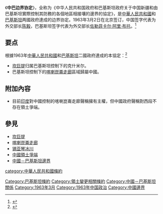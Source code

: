 {{multiple image
| footer   = 中巴邊界協定
| width    = 120
| image1   = Flag of China.svg
| image2   = Flag of Pakistan.svg
}}
{{Infobox Bilateral relations|中国－巴基斯坦|Pakistan|China|filetype=svg|envoytitle1=[[巴基斯坦駐華大使列表|大使]]|envoy1=馬蘇德·哈立德|envoytitle2=[[中国駐巴基斯坦大使列表|大使]]|envoy2=[[孫衛東|孫衛東]]|mission1=巴基斯坦駐華大使館|mission2=[[中國駐巴基斯坦大使館|中國駐巴基斯坦大使館]]}}《'''中巴边界协定'''》，全称为《中华人民共和国政府和巴基斯坦政府关于中国新疆和由巴基斯坦實際控制其防務的各個地區相接壤的邊界的協定》，是[[中華人民共和國|中華人民共和國]]和[[巴基斯坦|巴基斯坦]]两國政府達成的边界协定。1963年3月2日在北京签订，中国签字代表为外交部长[[陈毅|陈毅]]，巴基斯坦签字代表为外交部长[[佐勒菲卡尔·阿里·布托|佐勒菲卡尔·阿里·布托]]。<ref name="Time">{{cite magazine|date=15 March 1963|title=Signing with the Red Chinese|url=http://www.time.com/time/magazine/article/0,9171,870184,00.html|magazine=Time (magazine)|archive-url=https://web.archive.org/web/20130824040920/http://www.time.com/time/magazine/article/0,9171,870184,00.html|archive-date=24 August 2013|access-date=28 October 2019|url-status=dead}}</ref>

==要点==
根據1963年[[中華人民共和國|中華人民共和國]]和[[巴基斯坦|巴基斯坦]]二國政府達成的本協定：<ref>{{Cite web|title=中国是如何与阿富汗、巴基斯坦划分边界的？_腾讯新闻|url=https://new.qq.com/omn/20210321/20210321A0093T00.html|access-date=2022-03-16|work=new.qq.com}}</ref>
*[[坎巨提|坎巨提]]归属巴基斯坦控制下的克什米尔。
*巴基斯坦控制下的[[喀喇崑崙走廊|喀喇崑崙走廊]]區域歸屬中國。

==附加內容==
*目前[[印度|印度]]對中國控制的喀喇崑崙走廊聲稱擁有主權，但中國政府聲稱對西段不存在領土爭端。

==參見==
{{Wikisource|中华人民共和国政府和巴基斯坦政府关于中国新疆和由巴基斯坦实际控制其防务的各个地区相接壤的边界的协定}}
*[[坎巨提|坎巨提]]
*[[喀喇崑崙走廊|喀喇崑崙走廊]]
*[[锡亚琴冰川|锡亚琴冰川]]
*[[中國領土爭端|中國領土爭端]]
*[[中國－巴基斯坦邊界|中國－巴基斯坦邊界]]

{{中国－巴基斯坦关系}}

{{DEFAULTSORT:Zhong}}
[[category:中華人民共和國條約|category:中華人民共和國條約]]
[[Category:巴基斯坦條約|Category:巴基斯坦條約]]
[[Category:領土變更相關條約|Category:領土變更相關條約]]
[[Category:中國－巴基斯坦關係|Category:中國－巴基斯坦關係]]
[[Category:1963年3月|Category:1963年3月]]
[[Category:1963年中国政治|Category:1963年中国政治]]
[[Category:中國邊界|Category:中國邊界]]
{{poli-stub}}